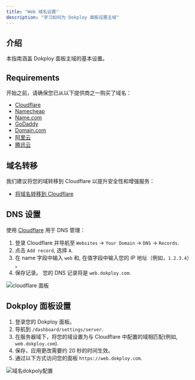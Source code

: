 ```yaml
---
title: "Web 域名设置"
description: "学习如何为 Dokploy 面板设置主域"
---
```


## 介绍

本指南涵盖 Dokploy 面板主域的基本设置。

## Requirements

开始之前，请确保您已从以下提供商之一购买了域名：

- [Cloudflare](https://www.cloudflare.com/)
- [Namecheap](https://www.namecheap.com/domains/)
- [Name.com](https://www.name.com/)
- [GoDaddy](https://www.godaddy.com/)
- [Domain.com](https://www.domain.com/)
- [阿里云](https://www.aliyun.com/)
- [腾讯云](https://cloud.tencent.com/)

## 域名转移

我们建议将您的域转移到 Cloudflare 以提升安全性和增强服务：

- [将域名转移到 Cloudflare](https://developers.cloudflare.com/registrar/get-started/transfer-domain-to-cloudflare/)

## DNS 设置

使用 [Cloudflare](https://www.cloudflare.com/) 用于 DNS 管理：

1. 登录 Cloudflare 并导航至 `Websites` -> `Your Domain` -> `DNS` -> `Records`.
2. 点击 `Add record`, 选择 `A`.
3. 在 name 字段中输入 `web` 和, 在值字段中输入您的 IP 地址（例如，`1.2.3.4`） 。
4. 保存记录。 您的 DNS 记录将是 `web.dokploy.com`.

![cloudflare 面板](../../../../assets/images/web-domain-setup/domain-setup.png)

## Dokploy 面板设置

1. 登录您的 Dokploy 面板。
2. 导航到 `/dashboard/settings/server`.
3. 在服务器域下，将您的域设置为与 Cloudflare 中配置的域相匹配(例如, `web.dokploy.com`).
4. 保存，应用更改需要约 20 秒的时间生效。
5. 通过以下方式访问您的面板 `https://web.dokploy.com`.

![域名dokpoly配置](../../../../assets/images/web-domain-setup/dokploy-domain.png)
